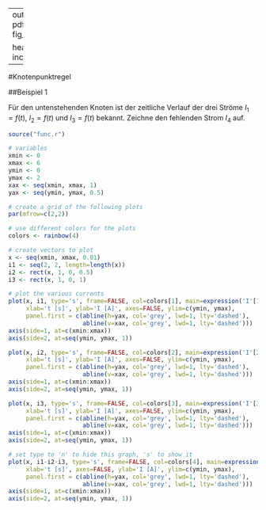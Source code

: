 
---
output: 
  pdf_document: 
    fig_height: 6

header-includes:
	\usepackage{tikz}
	\usepackage[european]{circuitikz}
---

#Knotenpunktregel

##Beispiel 1

Für den untenstehenden Knoten ist der zeitliche Verlauf der drei Ströme $I_1 = f(t)$, $I_2 = f(t)$ und $I_3 = f(t)$ bekannt.
Zeichne den fehlenden Strom $I_4$ auf.\

\begin{tikzpicture}
	\draw 
	(0,3) to[short, i=$i_1$, -*] (2,2)
	(2,2) to[short, i=$i_2$] (0,0)
	(2,2) to[short, i=$i_3$] (4,4)
	(2,2) to[short, i=$i_4$] (5,2);
\end{tikzpicture}

```r
source("func.r")

# variables
xmin <- 0
xmax <- 6
ymin <- 0
ymax <- 2
xax <- seq(xmin, xmax, 1)
yax <- seq(ymin, ymax, 0.5)

# create a grid of the following plots
par(mfrow=c(2,2))

# use different colors for the plots
colors <- rainbow(4)

# create vectors to plot
x <- seq(xmin, xmax, 0.01)
i1 <- seq(2, 2, length=length(x))
i2 <- rect(x, 1, 0, 0.5)
i3 <- rect(x, 1, 0, 1)

# plot the various currents
plot(x, i1, type='s', frame=FALSE, col=colors[1], main=expression('I'[1]),
	 xlab='t [s]', ylab='I [A]', axes=FALSE, ylim=c(ymin, ymax),
	 panel.first = c(abline(h=yax, col='grey', lwd=1, lty='dashed'),
					 abline(v=xax, col='grey', lwd=1, lty='dashed')))
axis(side=1, at=c(xmin:xmax))
axis(side=2, at=seq(ymin, ymax, 1))

plot(x, i2, type='s', frame=FALSE, col=colors[2], main=expression('I'[2]),
	 xlab='t [s]', ylab='I [A]', axes=FALSE, ylim=c(ymin, ymax),
	 panel.first = c(abline(h=yax, col='grey', lwd=1, lty='dashed'),
					 abline(v=xax, col='grey', lwd=1, lty='dashed')))
axis(side=1, at=c(xmin:xmax))
axis(side=2, at=seq(ymin, ymax, 1))

plot(x, i3, type='s', frame=FALSE, col=colors[3], main=expression('I'[3]),
	 xlab='t [s]', ylab='I [A]', axes=FALSE, ylim=c(ymin, ymax),
	 panel.first = c(abline(h=yax, col='grey', lwd=1, lty='dashed'),
					 abline(v=xax, col='grey', lwd=1, lty='dashed')))
axis(side=1, at=c(xmin:xmax))
axis(side=2, at=seq(ymin, ymax, 1))

# set type to 'n' to hide this graph, 's' to show it
plot(x, i1-i2-i3, type='s', frame=FALSE, col=colors[4], main=expression('I'[4]),
	 xlab='t [s]', axes=FALSE, ylab='I [A]', ylim=c(ymin, ymax),
	 panel.first = c(abline(h=yax, col='grey', lwd=1, lty='dashed'),
					 abline(v=xax, col='grey', lwd=1, lty='dashed')))
axis(side=1, at=c(xmin:xmax))
axis(side=2, at=seq(ymin, ymax, 1))
```
